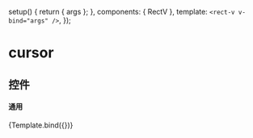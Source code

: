 

<Meta title="canvas/mask" component={RectV} argTypes={{}} />

  setup() {
    return { args };
  },
  components: { RectV },
  template: `<rect-v v-bind="args" />`,
});

# cursor

## 控件
#### 通用  
<Canvas>
  <Story
    name="default"
    args={{
      valueKey: 'id',
      labelKey: 'label',
    }}
  >
    {Template.bind({})}
  </Story>
</Canvas>

<ArgsTable story="default" />
